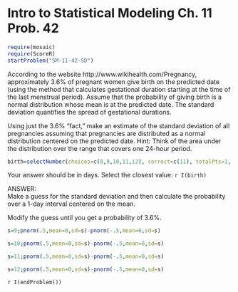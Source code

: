 Intro to Statistical Modeling Ch. 11 Prob. 42 
========================================================
```r
require(mosaic)
require(ScoreR)
startProblem("SM-11-42-SD")
```

According to the website http://www.wikihealth.com/Pregnancy, approximately 3.6% of pregnant women give birth on the predicted date (using the method that calculates gestational duration starting at the time of the last menstrual period).  Assume that the probability of giving birth is a normal distribution whose mean is at the predicted date.  The standard deviation quantifies the spread of gestational durations.

Using just the 3.6% "fact," make an estimate of the standard deviation of all pregnancies assuming that pregnancies are distributed as a normal distribution centered on the predicted date.  Hint: Think of the area under the distribution over the range that covers one 24-hour period.

```r
birth=selectNumber(choices=c(8,9,10,11,12), correct=c(11), totalPts=1, name="days")
```
Your answer should be in days.  Select the closest value: `r I(birth)`



<aside>
ANSWER:     
Make a guess for the standard deviation and then calculate the probability over a 1-day interval centered on the mean.  

Modify the guess until you get a probability of 3.6%.
```r
s=9;pnorm(.5,mean=0,sd=s)-pnorm(-.5,mean=0,sd=s)
```

```r
s=10;pnorm(.5,mean=0,sd=s)-pnorm(-.5,mean=0,sd=s)
```

```r
s=11;pnorm(.5,mean=0,sd=s)-pnorm(-.5,mean=0,sd=s)
```

```r
s=12;pnorm(.5,mean=0,sd=s)-pnorm(-.5,mean=0,sd=s)
```
</aside>

`r I(endProblem())`
